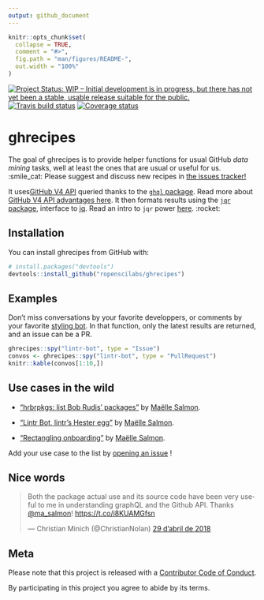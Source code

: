 ```yaml
---
output: github_document
---
```


<!-- README.md is generated from README.Rmd. Please edit that file -->

```r
knitr::opts_chunk$set(
  collapse = TRUE,
  comment = "#>",
  fig.path = "man/figures/README-",
  out.width = "100%"
)
```
[![Project Status: WIP – Initial development is in progress, but there has not yet been a stable, usable release suitable for the public.](http://www.repostatus.org/badges/latest/wip.svg)](http://www.repostatus.org/#wip) [![Travis build status](https://travis-ci.org/ropenscilabs/ghrecipes.svg?branch=master)](https://travis-ci.org/ropenscilabs/ghrecipes)
 [![Coverage status](https://codecov.io/gh/ropenscilabs/ghrecipes/branch/master/graph/badge.svg)](https://codecov.io/github/ropenscilabs/ghrecipes?branch=master)



# ghrecipes

The goal of ghrecipes is to provide helper functions for usual GitHub _data mining_ tasks, well at least the ones that are usual or useful for us. :smile_cat: Please suggest and discuss new recipes in [the issues tracker!](https://github.com/ropenscilabs/ghrecipes/issues)

It uses[ GitHub V4 API](https://developer.github.com/v4/) queried thanks to the [`ghql` package](https://github.com/ropensci/ghql). Read more about [GitHub V4 API advantages here](https://developer.github.com/v4/#why-is-github-using-graphql). It then formats results using the [`jqr` package](https://github.com/ropensci/jqr), interface to [jq](https://stedolan.github.io/jq/). Read an intro to `jqr` power [here](http://www.carlboettiger.info/2017/12/11/data-rectangling-with-jq/). :rocket:

## Installation

You can install ghrecipes from GitHub with:


``` r
# install.packages("devtools")
devtools::install_github("ropenscilabs/ghrecipes")
```


## Examples

Don't miss conversations by your favorite developpers, or comments by your favorite [styling bot](https://github.com/lintr-bot). In that function, only the latest results are returned, and an issue can be a PR.

```r
ghrecipes::spy("lintr-bot", type = "Issue")
convos <- ghrecipes::spy("lintr-bot", type = "PullRequest")
knitr::kable(convos[1:10,])
```


## Use cases in the wild

* ["hrbrpkgs: list Bob Rudis' packages"](http://www.masalmon.eu/2018/03/04/hrbrpkgs/) by [Maëlle Salmon](https://github.com/maelle/).

* ["Lintr Bot, lintr's Hester egg"](http://www.masalmon.eu/2018/03/30/lintr-bot/) by [Maëlle Salmon](https://github.com/maelle/).

* ["Rectangling onboarding"](https://ropensci.org/blog/2018/04/26/rectangling-onboarding/) by [Maëlle Salmon](https://github.com/maelle/).

Add your use case to the list by [opening an issue](https://github.com/ropenscilabs/ghrecipes/issues/new)
!

## Nice words

<blockquote class="twitter-tweet" data-lang="ca"><p lang="en" dir="ltr">Both the package actual use and its source code have been very useful to me in understanding graphQL and the Github API. Thanks <a href="https://twitter.com/ma_salmon?ref_src=twsrc%5Etfw">@ma_salmon</a>!  <a href="https://t.co/i8KUAMGfsn">https://t.co/i8KUAMGfsn</a></p>&mdash; Christian Minich (@ChristianNolan) <a href="https://twitter.com/ChristianNolan/status/990686685682962434?ref_src=twsrc%5Etfw">29 d’abril de 2018</a></blockquote>


## Meta

Please note that this project is released with a [Contributor Code of Conduct](CODE_OF_CONDUCT.md).

By participating in this project you agree to abide by its terms.
